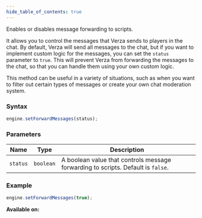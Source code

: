 ```yaml
---
hide_table_of_contents: true
---
```



Enables or disables message forwarding to scripts.

It allows you to control the messages that Verza sends to players in the chat. By default, Verza will send all messages to the chat, but if you want to implement custom logic for the messages, you can set the `status` parameter to `true`. This will prevent Verza from forwarding the messages to the chat, so that you can handle them using your own custom logic.

This method can be useful in a variety of situations, such as when you want to filter out certain types of messages or create your own chat moderation system.

### Syntax

```js
engine.setForwardMessages(status);
```

### Parameters

| Name     | Type      | Description                                                                      |
| -------- | --------- | -------------------------------------------------------------------------------- |
| `status` | `boolean` | A boolean value that controls message forwarding to scripts. Default is `false`. |

### Example

```js
engine.setForwardMessages(true);
```

**Available on:** <WebsocketServerTag />
